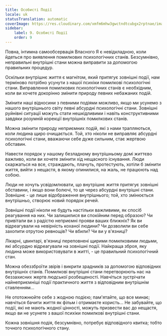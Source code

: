 ```yaml
---
title: Особисті Події
locale: uk
statusTranslation: automatic
coverImage: https://res.cloudinary.com/xmfm6mhw3gwctndtcubgx2rptnae/image/upload/v1740468922/small_cover_tratado_de_psicologia_revolucionaria_a4c0dca4e0.webp
sidebar:
    label: 9. Особисті Події
    order: 9
---
```

Повна, інтимна самообсервація Власного Я є невідкладною, коли йдеться про виявлення помилкових психологічних станів. Безсумнівно, неправильні внутрішні стани можна виправити за допомогою правильних процедур.

Оскільки внутрішнє життя є магнітом, який притягує зовнішні події, нам терміново потрібно усунути з нашої психіки помилкові психологічні стани. Виправлення помилкових психологічних станів є необхідним, коли ви хочете докорінно змінити природу певних небажаних подій.

Змінити наші відносини з певними подіями можливо, якщо ми усунемо з нашого внутрішнього світу певні абсурдні психологічні стани. Зовнішні руйнівні ситуації можуть стати нешкідливими і навіть конструктивними завдяки розумній корекції внутрішніх помилкових станів.

Можна змінити природу неприємних подій, які з нами трапляються, коли людина щиро очищається. Той, хто ніколи не виправляє абсурдні психологічні стани, вважаючи себе дуже сильним, стає жертвою обставин.

Навести порядок у нашому безладному внутрішньому домі життєво важливо, коли ви хочете змінити хід нещасного існування. Люди скаржаться на все, страждають, плачуть, протестують, хотіли б змінити життя, вийти з нещастя, в якому опинилися, на жаль, не працюють над собою.

Люди не хочуть усвідомлювати, що внутрішнє життя притягує зовнішні обставини, і якщо вони болючі, то це через абсурдні внутрішні стани. Зовнішнє - це лише відображення внутрішнього; той, хто змінюється внутрішньо, створює новий порядок речей.

Зовнішні події ніколи не будуть настільки важливими, як спосіб реагування на них. Чи залишилися ви спокійним перед образою? Чи привітали ви з радістю неприємні прояви ваших ближніх? Як ви відреагували на невірність коханої людини? Чи дозволили ви себе захопити отрутою ревнощів? Чи вбили? Чи ви у в'язниці?

Лікарні, цвинтарі, в'язниці переповнені щирими помилковими людьми, які абсурдно відреагували на зовнішні події. Найкраща зброя, яку людина може використовувати в житті, - це правильний психологічний стан.

Можна обеззброїти звірів і викрити зрадників за допомогою відповідних внутрішніх станів. Помилкові внутрішні стани перетворюють нас на беззахисних жертв людської розбещеності. Навчіться зустрічати найнеприємніші події практичного життя з відповідним внутрішнім ставленням...

Не ототожнюйте себе з жодною подією; пам'ятайте, що все минає; навчіться бачити життя як фільм і отримаєте користь... Не забувайте, що події, які не мають жодної цінності, можуть призвести вас до нещастя, якщо ви не усунете з вашої психіки помилкові внутрішні стани.

Кожна зовнішня подія, безсумнівно, потребує відповідного квитка; тобто точного психологічного стану.

